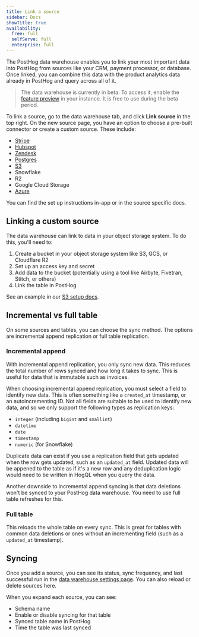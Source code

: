 ```yaml
---
title: Link a source
sidebar: Docs
showTitle: true
availability:
  free: full
  selfServe: full
  enterprise: full
---
```


The PostHog data warehouse enables you to link your most important data into PostHog from sources like your CRM, payment processor, or database. Once linked, you can combine this data with the product analytics data already in PostHog and query across all of it.

> The data warehouse is currently in beta. To access it, enable the [feature preview](https://us.posthog.com#panel=feature-previews) in your instance. It is free to use during the beta period.

To link a source, go to the data warehouse tab, and click **Link source** in the top right. On the new source page, you have an option to choose a pre-built connector or create a custom source. These include:
 
- [Stripe](/docs/data-warehouse/setup/stripe)
- [Hubspot](/docs/data-warehouse/setup/hubspot)
- [Zendesk](/docs/data-warehouse/setup/zendesk)
- [Postgres](/docs/data-warehouse/setup/postgres)
- [S3](/docs/data-warehouse/setup/s3)
- Snowflake
- R2
- Google Cloud Storage
- [Azure](/docs/data-warehouse/setup/azure)

You can find the set up instructions in-app or in the source specific docs.

## Linking a custom source

The data warehouse can link to data in your object storage system. To do this, you'll need to:

1. Create a bucket in your object storage system like S3, GCS, or Cloudflare R2
2. Set up an access key and secret
3. Add data to the bucket (potentially using a tool like Airbyte, Fivetran, Stitch, or others)
4. Link the table in PostHog

See an example in our [S3 setup docs](/docs/data-warehouse/setup/s3).

## Incremental vs full table

On some sources and tables, you can choose the sync method. The options are incremental append replication or full table replication. 

### Incremental append

With incremental append replication, you only sync new data. This reduces the total number of rows synced and how long it takes to sync. This is useful for data that is immutable such as invoices.

When choosing incremental append replication, you must select a field to identify new data. This is often something like a `created_at` timestamp, or an autoincrementing ID. Not all fields are suitable to be used to identify new data, and so we only support the following types as replication keys:
- `integer` (including `bigint` and `smallint`)
- `datetime`
- `date`
- `timestamp`
- `numeric` (for Snowflake)

Duplicate data can exist if you use a replication field that gets updated when the row gets updated, such as an `updated_at` field. Updated data will be appened to the table as if it's a new row and any deduplication logic would need to be written in HogQL when you query the data.

Another downside to incremental append syncing is that data deletions won't be synced to your PostHog data warehouse. You need to use full table refreshes for this.

### Full table

This reloads the whole table on every sync. This is great for tables with common data deletions or ones without an incrementing field (such as a `updated_at` timestamp).

## Syncing

Once you add a source, you can see its status, sync frequency, and last successful run in the [data warehouse settings page](https://us.posthog.com/data-warehouse/settings). You can also reload or delete sources here.

When you expand each source, you can see:

- Schema name
- Enable or disable syncing for that table
- Synced table name in PostHog
- Time the table was last synced

<ProductScreenshot
    imageLight={SettingsLight} 
    imageDark={SettingsDark} 
    alt="Data warehouse settings in PostHog" 
    classes="rounded"
  />
